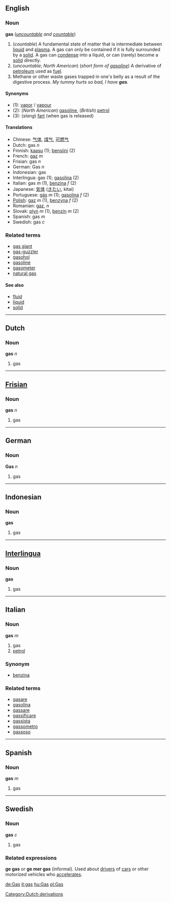 ==English==
===Noun===
'''gas''' (''[[uncountable]] and [[countable]]'')

# (''countable'') A fundamental state of matter that is intermediate between [[liquid]] and [[plasma]].  A gas can only be contained if it is fully surrounded by a [[solid]].  A gas can [[condense]] into a liquid, or can (rarely) become a [[solid]] directly.
# (''uncountable''; ''North American'') (''short form of [[gasoline]]'') A derivative of [[petroleum]] used as [[fuel]].
# Methane or other waste gases trapped in one's belly as a result of the digestive process.  ''My tummy hurts so bad, I have '''gas'''.''

====Synonyms====
*(1): [[vapor]] / [[vapour]]
*(2): (''North American'') [[gasoline]], (''British'') [[petrol]]
*(3): (''slang'') [[fart]] (when gas is released)

====Translations====
*Chinese: [[气体]], [[煤气]], [[可燃气]]
*Dutch: gas ''n''
*Finnish: [[kaasu]] (1); [[bensiini]] (2)
*French: [[gaz]] ''m''
*Frisian: gas ''n''
*German: Gas ''n''
*Indonesian: gas
*Interlingua: gas (1); [[gasolina]] (2)
*Italian: gas ''m'' (1), [[benzina]] ''f'' (2)
*Japanese: [[気体]] ([[きたい]], kitai)
*Portuguese: [[gás]] ''m'' (1); [[gasolina]] ''f'' (2)
*[[Polish]]: [[gaz]] ''m'' (1), [[benzyna]] ''f'' (2)
*Romanian: [[gaz]], ''n''
*Slovak: [[plyn]] ''m'' (1), [[benzín]] ''m'' (2)
*Spanish: gas ''m''
*Swedish: gas ''c''

===Related terms===
*[[gas giant]]
*[[gas-guzzler]]
*[[gasohol]]
*[[gasoline]]
*[[gasometer]]
*[[natural gas]]

====See also====
*[[fluid]]
*[[liquid]]
*[[solid]]

----
==Dutch==
===Noun===
'''gas''' ''n''

#gas

----
==[[Frisian]]==
===Noun===
'''gas''' ''n''

#gas

----
==German==
===Noun===
'''Gas''' ''n''

#gas

----
==Indonesian==
===Noun===
'''gas'''

#gas

----
==[[Interlingua]]==
===Noun===
'''gas'''

#gas

----
==Italian==
===Noun===
'''gas''' ''m''

#gas
# [[petrol]]

===Synonym===
*[[benzina]]

===Related terms===
*[[gasare]]
*[[gasolina]]
*[[gassare]]
*[[gassificare]]
*[[gassista]]
*[[gassometro]]
*[[gassoso]]

----

==Spanish==
===Noun===
'''gas''' ''m''

#gas

----
==Swedish==
===Noun===
'''gas''' ''c''

# gas
===Related expressions===
'''ge gas''' or '''ge mer gas''' (informal). Used about [[driver]]s of [[car]]s or other motorized vehicles who [[accelerate]]s.

[[de:Gas]]
[[it:gas]]
[[hu:Gas]]
[[pl:Gas]]
[[Category:Dutch derivations]]